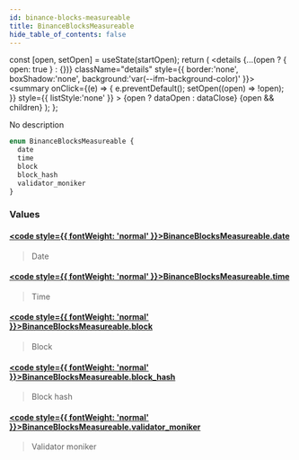 ```yaml
---
id: binance-blocks-measureable
title: BinanceBlocksMeasureable
hide_table_of_contents: false
---
```







  const [open, setOpen] = useState(startOpen);
  return (
    <details {...(open ? { open: true } : {})} className="details" style={{ border:'none', boxShadow:'none', background:'var(--ifm-background-color)' }}>
      <summary
        onClick={(e) => {
          e.preventDefault();
          setOpen((open) => !open);
        }}
        style={{ listStyle:'none' }}
      >
      {open ? dataOpen : dataClose}
      </summary>
      {open && children}
    </details>
  );
};








No description


```graphql
enum BinanceBlocksMeasureable {
  date
  time
  block
  block_hash
  validator_moniker
}
```




### Values

#### [<code style={{ fontWeight: 'normal' }}>BinanceBlocksMeasureable.<b>date</b></code>](#)  
> 
> 
> Date
> 

#### [<code style={{ fontWeight: 'normal' }}>BinanceBlocksMeasureable.<b>time</b></code>](#)  
> 
> 
> Time
> 

#### [<code style={{ fontWeight: 'normal' }}>BinanceBlocksMeasureable.<b>block</b></code>](#)  
> 
> 
> Block
> 

#### [<code style={{ fontWeight: 'normal' }}>BinanceBlocksMeasureable.<b>block_hash</b></code>](#)  
> 
> 
> Block hash
> 

#### [<code style={{ fontWeight: 'normal' }}>BinanceBlocksMeasureable.<b>validator_moniker</b></code>](#)  
> 
> 
> Validator moniker
> 



